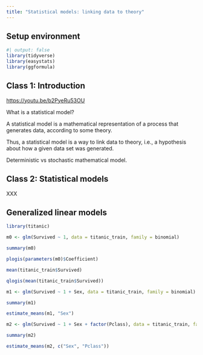 ```yaml
---
title: "Statistical models: linking data to theory"
---
```


## Setup environment

```r
#| output: false
library(tidyverse)
library(easystats)
library(ggformula)
```

## Class 1: Introduction

<https://youtu.be/b2PyeRu53OU>

What is a statistical model?

A statistical model is a mathematical representation of a process that generates data, according to some theory.

Thus, a statistical model is a way to link data to theory, i.e., a hypothesis about how a given data set was generated.

Deterministic vs stochastic mathematical model.

## Class 2: Statistical models

XXX

## Generalized linear models

```r
library(titanic)
```

```r
m0 <- glm(Survived ~ 1, data = titanic_train, family = binomial)

summary(m0)
```

```r
plogis(parameters(m0)$Coefficient)
```

```r
mean(titanic_train$Survived)
```

```r
qlogis(mean(titanic_train$Survived))
```

```r
m1 <- glm(Survived ~ 1 + Sex, data = titanic_train, family = binomial)

summary(m1)
```

```r
estimate_means(m1, "Sex")
```

```r
m2 <- glm(Survived ~ 1 + Sex + factor(Pclass), data = titanic_train, family = binomial)

summary(m2)
```

```r
estimate_means(m2, c("Sex", "Pclass"))
```
